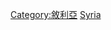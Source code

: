 {{Catnav|頁面分類|地理|地理模板|大洲模板|各大洲國家模板|亚洲国家模板}}
{{Catnav|頁面分類|地理|地理模板|大洲模板|亚洲模板|亚洲国家模板}}
{{Catnav|頁面分類|地理|区域地理|大洲|亞洲|亚洲模板|亚洲国家模板}}
{{Catnav|頁面分類|地理|国家|亚洲国家|敘利亞}}

{{template category
|type  = navbox
|topic = [[叙利亚|叙利亚]]
}}

[[Category:敘利亞|Category:敘利亞]]
[[Category:亚洲国家模板|Syria]]